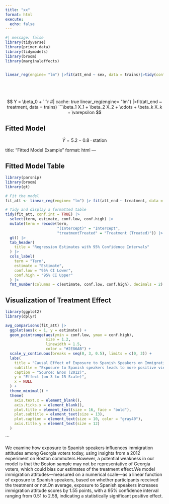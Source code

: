 ```yaml
---
title: "xx"
format: html
execute: 
  echo: false
---
```


```r
#| message: false
library(tidyverse)
library(primer.data)
library(tidymodels)
library(broom)
library(marginaleffects)


linear_reg(engine= "lm") |>fit(att_end ~ sex, data = trains)|>tidy(conf.int = TRUE)






```
$$
Y = \beta_0 + 
```r
#| cache: true
linear_reg(engine= "lm") |>fit(att_end ~ treatment, data = trains) 
```\beta_1 X_1 + \beta_2 X_2 + \cdots + \beta_k X_k + \varepsilon
$$

## Fitted Model

$$
\hat{Y} = 5.2 - 0.8 \cdot \text{station}
$$


title: "Fitted Model Example"
format: html
---

## Fitted Model Table

```r
library(parsnip)
library(broom)
library(gt)

# Fit the model
fit_att <- linear_reg(engine= "lm") |> fit(att_end ~ treatment, data = trains)

# Tidy and display a formatted table
tidy(fit_att, conf.int = TRUE) |>
  select(term, estimate, conf.low, conf.high) |>
  mutate(term = recode(term,
                       "(Intercept)" = "Intercept",
                       "treatmentTreated" = "Treatment (Treated)")) |>
  gt() |>
  tab_header(
    title = "Regression Estimates with 95% Confidence Intervals"
  ) |>
  cols_label(
    term = "Term",
    estimate = "Estimate",
    conf.low = "95% CI Lower",
    conf.high = "95% CI Upper"
  ) |>
  fmt_number(columns = c(estimate, conf.low, conf.high), decimals = 2)

```



## Visualization of Treatment Effect

```r
library(ggplot2)
library(dplyr)

avg_comparisons(fit_att) |>
  ggplot(aes(x = 1, y = estimate)) +
  geom_pointrange(aes(ymin = conf.low, ymax = conf.high),
                  size = 1.2,
                  linewidth = 1.5,
                  color = "#2E86AB") +
  scale_y_continuous(breaks = seq(0, 3, 0.5), limits = c(0, 3)) +
  labs(
    title = "Causal Effect of Exposure to Spanish Speakers on Immigration Attitudes",
    subtitle = "Exposure to Spanish speakers leads to more positive views on immigration",
    caption = "Source: Enos (2012)",
    y = "Effect (on 3 to 15 Scale)",
    x = NULL
  ) +
  theme_minimal() +
  theme(
    axis.text.x = element_blank(),
    axis.ticks.x = element_blank(),
    plot.title = element_text(size = 16, face = "bold"),
    plot.subtitle = element_text(size = 13),
    plot.caption = element_text(size = 10, color = "gray40"),
    axis.title.y = element_text(size = 12)
  )

```
```


We examine how exposure to Spanish speakers influences immigration attitudes among Georgia voters today, using insights from a 2012 experiment on Boston commuters.However, a potential weakness in our model is that the Boston sample may not be representative of Georgia voters, which could bias our estimates of the treatment effect.We model immigration attitudes—measured on a numerical scale—as a linear function of exposure to Spanish speakers, based on whether participants received the treatment or not.On average, exposure to Spanish speakers increases immigration attitude scores by 1.55 points, with a 95% confidence interval ranging from 0.51 to 2.58, indicating a statistically significant positive effect.